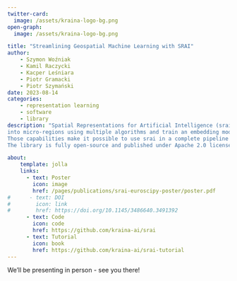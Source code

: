 ```yaml
---
twitter-card:
  image: /assets/kraina-logo-bg.png
open-graph:
  image: /assets/kraina-logo-bg.png

title: "Streamlining Geospatial Machine Learning with SRAI"
author:
    - Szymon Woźniak
    - Kamil Raczycki
    - Kacper Leśniara
    - Piotr Gramacki
    - Piotr Szymański
date: 2023-08-14
categories:
    - representation learning
    - software
    - library
description: "Spatial Representations for Artificial Intelligence (srai) is a Python library for working with geospatial data. The library can download geospatial data, split a given area
into micro-regions using multiple algorithms and train an embedding model using various architectures. It includes baseline models as well as more complex methods from published works. 
Those capabilities make it possible to use srai in a complete pipeline for geospatial task solving. We hope our library will take the first steps to standardize the geospatial AI domain. 
The library is fully open-source and published under Apache 2.0 license."

about:
    template: jolla
    links:
      - text: Poster
        icon: image
        href: /pages/publications/srai-euroscipy-poster/poster.pdf
#      - text: DOI
#        icon: link
#        href: https://doi.org/10.1145/3486640.3491392
      - text: Code
        icon: code
        href: https://github.com/kraina-ai/srai
      - text: Tutorial
        icon: book
        href: https://github.com/kraina-ai/srai-tutorial
---
```


We'll be presenting in person - see you there!
